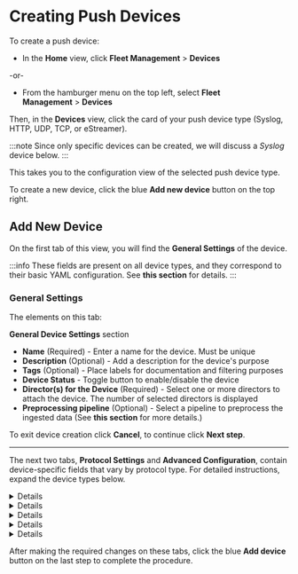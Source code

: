 # Creating Push Devices

To create a push device:

- In the **Home** view, click **Fleet Management**&nbsp;>&nbsp;**Devices**

-or-

- From the hamburger menu on the top left, select **Fleet Management**&nbsp;>&nbsp;**Devices**

Then, in the **Devices** view, click the card of your push device type (Syslog, HTTP, UDP, TCP, or eStreamer).

:::note
Since only specific devices can be created, we will discuss a _Syslog_ device below.
:::

This takes you to the configuration view of the selected push device type.

To create a new device, click the blue **Add new device** button on the top right.

## Add New Device

On the first tab of this view, you will find the **General Settings** of the device.

:::info
These fields are present on all device types, and they correspond to their basic YAML configuration. See <Topic id="devices-overview-config">**this section**</Topic> for details.
:::

### General Settings

The elements on this tab:

**General Device Settings** section

- **Name** (Required) - Enter a name for the device. Must be unique
- **Description** (Optional) - Add a description for the device's purpose
- **Tags** (Optional) - Place labels for documentation and filtering purposes
- **Device Status** - Toggle button to enable/disable the device
- **Director(s) for the Device** (Required) - Select one or more directors to attach the device. The number of selected directors is displayed
- **Preprocessing pipeline** (Optional) - Select a pipeline to preprocess the ingested data (See <Topic id="normalization">**this section**</Topic> for more details.)

To exit device creation click **Cancel**, to continue click **Next step**.

---

The next two tabs, **Protocol Settings** and **Advanced Configuration**, contain device-specific fields that vary by protocol type. For detailed instructions, expand the device types below.

<Details summary="Syslog">
<Include id="gui-syslog-device-config" />
</Details>

<Details summary="HTTP">
<Include id="gui-http-device-config" />
</Details>

<Details summary="UDP">
<Include id="gui-udp-device-config" />
</Details>

<Details summary="TCP">
<Include id="gui-tcp-device-config" />
</Details>

<Details summary="eStreamer">
<Include id="gui-estreamer-device-config" />
</Details>

After making the required changes on these tabs, click the blue **Add device** button on the last step to complete the procedure.
